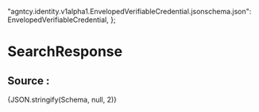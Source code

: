 
  "agntcy.identity.v1alpha1.EnvelopedVerifiableCredential.jsonschema.json": EnvelopedVerifiableCredential,
};

# SearchResponse
<JSONSchemaViewer schema={Schema} resolverOptions={resolverOptions} />

## Source :
<CodeBlock language="json-schema">{JSON.stringify(Schema, null, 2)}</CodeBlock>
